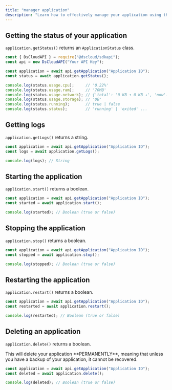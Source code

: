 ```yaml
---
title: "manager application"
description: "Learn how to effectively manage your application using the Ds Cloud library. This guide covers accessing application status, viewing logs, starting, stopping, restarting, and deleting your application."
---
```


## Getting the status of your application

`application.getStatus()` returns an `ApplicationStatus` class.

```javascript
const { DsCloudAPI } = require("@dscloud/sdkapi");
const api = new DsCloudAPI("Your API Key");

const application = await api.getApplication("Application ID");
const status = await application.getStatus();

console.log(status.usage.cpu);     // '0.22%'
console.log(status.usage.ram);     // '70MB'
console.log(status.usage.network); // {'total': '0 KB ↑ 0 KB ↓', 'now': '0 KB ↑ 0 KB ↓'}
console.log(status.usage.storage); // '0B'
console.log(status.running);       // true | false
console.log(status.status);        // 'running' | 'exited' ...
```

## Getting logs

`application.getLogs()` returns a string.

```javascript
const application = await api.getApplication("Application ID");
const logs = await application.getLogs();

console.log(logs); // String
```

## Starting the application

`application.start()` returns a boolean.

```javascript
const application = await api.getApplication("Application ID");
const started = await application.start();

console.log(started); // Boolean (true or false)
```

## Stopping the application

`application.stop()` returns a boolean.

```javascript
const application = await api.getApplication("Application ID");
const stopped = await application.stop();

console.log(stopped); // Boolean (true or false)
```

## Restarting the application

`application.restart()` returns a boolean.

```javascript
const application = await api.getApplication("Application ID");
const restarted = await application.restart();

console.log(restarted); // Boolean (true or false)
```

## Deleting an application

`application.delete()` returns a boolean.

<Warning>
    This will delete your application **PERMANENTLY**, meaning that unless you have a backup of your application, it cannot be recovered.
</Warning>

```javascript
const application = await api.getApplication("Application ID");
const deleted = await application.delete();

console.log(deleted); // Boolean (true or false)
```